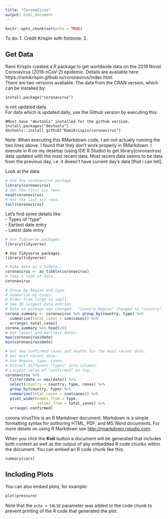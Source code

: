 ```yaml
---
title: "CoronaVirus"
output: html_document
---
```


```r
knitr::opts_chunk$set(echo = TRUE)
```

To do:
1. Credit Krispin with footnote.
2.

## Get Data

Rami Krispin created a R package to get worldwide data on the 2019 Novel Coronavirus (2019-nCoV-2) epidemic.  Details are available here: https://ramikrispin.github.io/coronavirus/index.html.   
There are two versions available. The data from the CRAN version, which can be installed by:  
```
install.package("coronavirus")
```
is not updated daily.  
For data which is updated daily, use the Github version by executing this:

```
#Must have "devtools" installed for the github version.
install.packages("devtools")
devtools::install_github("RamiKrispin/coronavirus")
```
Note: When executing this RMarkdown code, I am not actually running the two lines above.  I found that they don't work properly in RMarkdown.  I execute in R on my desktop (using IDE R Studio) to get library(coronavirus) data updated with the most recent data.  Most recent data seems to be data from the previous day, i.e. it doesn't have current day's data [that i can tell].

Look at the data:
```r
# Use the coronavirus package.
library(coronavirus)
# Get the first six rows.
head(coronavirus)
# Get the last six rows.
tail(coronavirus)
```

Let's find some details like:  
- Types of "type"  
- Earliest date entry  
- Latest date entry  




``` r
# use Tidyverse packages.
library(tidyverse)
```

```
# Use Tidyverse packages.
library(tidyverse)
```

``` r
# Make data as a tibble.
coronavirus <- as_tibble(coronavirus)
# Take a look at data.
coronavirus

# Group by Region and type.
# Summarize by cases.
# Order from large to small.
# See 20 largest data entries.
# Date in package was changed.  "Country.Region" changed to "country".
corona_summary <- coronavirus %>% group_by(country, type) %>%
  summarise(total_cases = sum(cases)) %>%
  arrange(-total_cases)
corona_summary %>% head(20)
# Get latest and earliest dates.
max(coronavirus$date)
min(coronavirus$date)

# Get new confirmed cases and deaths for the most recent date.
# Get most recent date.
# Use Region, type, cases.
# Extract different "types" into columns.
# Largest value of "confirmed" on top.
coronavirus %>% 
  filter(date == max(date)) %>%
  select(country = country, type, cases) %>%
  group_by(country, type) %>%
  summarise(total_cases = sum(cases)) %>%
  pivot_wider(names_from = type,
              values_from = total_cases) %>%
  arrange(-confirmed)
```

corona virusThis is an R Markdown document. Markdown is a simple formatting syntax for authoring HTML, PDF, and MS Word documents. For more details on using R Markdown see <http://rmarkdown.rstudio.com>.

When you click the **Knit** button a document will be generated that includes both content as well as the output of any embedded R code chunks within the document. You can embed an R code chunk like this:

```r
summary(cars)
```

## Including Plots

You can also embed plots, for example:

```r
plot(pressure)
```

Note that the `echo = FALSE` parameter was added to the code chunk to prevent printing of the R code that generated the plot.
